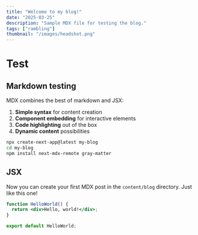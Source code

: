 ```yaml
---
title: "Welcome to my blog!"
date: "2025-03-25"
description: "Sample MDX file for testing the blog."
tags: ["rambling"]
thumbnail: "/images/headshot.png"
---
```


# Test

## Markdown testing

MDX combines the best of markdown and JSX:

1. **Simple syntax** for content creation
2. **Component embedding** for interactive elements
3. **Code highlighting** out of the box
4. **Dynamic content** possibilities

```bash
npx create-next-app@latest my-blog
cd my-blog
npm install next-mdx-remote gray-matter
```

## JSX

Now you can create your first MDX post in the `content/blog` directory. Just like this one!

```jsx
function HelloWorld() {
  return <div>Hello, world!</div>;
}

export default HelloWorld;
```